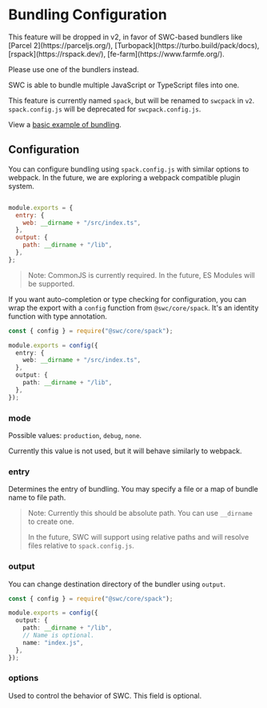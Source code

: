 
# Bundling Configuration

<Callout emoji="🚧">
  This feature will be dropped in v2, in favor of SWC-based bundlers like [Parcel 2](https://parceljs.org/), [Turbopack](https://turbo.build/pack/docs), [rspack](https://rspack.dev/), [fe-farm](https://www.farmfe.org/).

Please use one of the bundlers instead.

</Callout>

SWC is able to bundle multiple JavaScript or TypeScript files into one.

This feature is currently named `spack`, but will be renamed to `swcpack` in `v2`. `spack.config.js` will be deprecated for `swcpack.config.js`.

View a [basic example of bundling](https://github.com/swc-project/pkgs/tree/main/packages/cli/examples/spack-basic).

## Configuration

You can configure bundling using `spack.config.js` with similar options to webpack. In the future, we are exploring a webpack compatible plugin system.

```js filename="spack.config.js" copy

module.exports = {
  entry: {
    web: __dirname + "/src/index.ts",
  },
  output: {
    path: __dirname + "/lib",
  },
};
```

> Note: CommonJS is currently required. In the future, ES Modules will be supported.

If you want auto-completion or type checking for configuration, you can wrap the export with a `config` function from `@swc/core/spack`. It's an identity function with type annotation.

```ts filename="spack.config.js" copy
const { config } = require("@swc/core/spack");

module.exports = config({
  entry: {
    web: __dirname + "/src/index.ts",
  },
  output: {
    path: __dirname + "/lib",
  },
});
```

### mode

Possible values: `production`, `debug`, `none`.

Currently this value is not used, but it will behave similarly to webpack.

### entry

Determines the entry of bundling. You may specify a file or a map of bundle name to file path.

> Note: Currently this should be absolute path. You can use `__dirname` to create one.
>
> In the future, SWC will support using relative paths and will resolve files relative to `spack.config.js`.

### output

You can change destination directory of the bundler using `output`.

```ts filename="spack.config.js" copy
const { config } = require("@swc/core/spack");

module.exports = config({
  output: {
    path: __dirname + "/lib",
    // Name is optional.
    name: "index.js",
  },
});
```

### options

Used to control the behavior of SWC. This field is optional.
